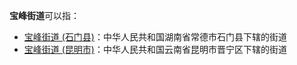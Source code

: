'''宝峰街道'''可以指：
* [[宝峰街道_(石门县)|宝峰街道 (石门县)]]：中华人民共和国湖南省常德市石门县下辖的街道
* [[宝峰街道_(昆明市)|宝峰街道 (昆明市)]]：中华人民共和国云南省昆明市晋宁区下辖的街道
{{disambig|cat=四字乡级行政区划消歧义}}